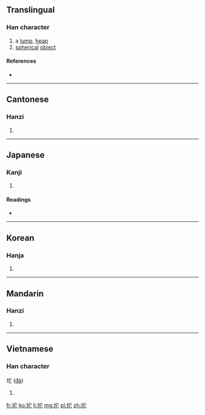==Translingual==

===Han character===
{{Han char|rn=32|rad=土|as=05|sn=8|four=4311<sub>1</sub>|canj=土十心 (GJP)|ids=⿰[[土]][[它]]}}

# a [[lump]], [[heap]]
# [[spherical]] [[object]]

====References====
* {{Han ref|kx=0226.200|dkj=04974|dj=0461.320|hdz=10435.060|uh=5768|ud=22376|bh=CC40|bd=52288}}

----

==Cantonese==

===Hanzi===
{{yue-hanzi|jyut=|y=to4}}

# {{defn|lang=yue|sort=土05}}

----

==Japanese==

===Kanji===
{{ja-kanji|grade=|rs=土05}}

# {{defn|lang=ja|sort=土05}}

====Readings====
* {{ja-readings|on=[[い]] (i), [[た]] (ta), [[だ]] (da)|kun=[[けわしい]] (kewashii)}}

----

==Korean==

===Hanja===
{{ko-hanja|hangeul=이|rv=i|mr=i}}

# {{defn|lang=ko|sort=土05}}

----

==Mandarin==

===Hanzi===
{{cmn-hanzi|pin=[[tuó]] ([[tuo2]])|wg=t'o<sup>2</sup>}}

# {{defn|lang=cmn|sort=土05}}

----

==Vietnamese==

===Han character===
坨 ([[đà]])

# {{defn|lang=vi}}

[[fr:坨]]
[[ko:坨]]
[[li:坨]]
[[mg:坨]]
[[pl:坨]]
[[zh:坨]]